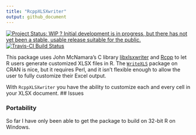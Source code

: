 ```yaml
---
title: "RcppXLSXwriter"
output: github_document
---
```


[![Project Status: WIP ? Initial development is in progress, but there has not yet been a stable, usable release suitable for the public.](http://www.repostatus.org/badges/latest/wip.svg)](http://www.repostatus.org/#wip)
[![Travis-CI Build Status](https://travis-ci.org/carlganz/RcppXLSXwriter.svg?branch=master)](https://travis-ci.org/carlganz/RcppXLSXwriter)

This package uses John McNamara's C library [libxlsxwriter](http://libxlsxwriter.github.io/) and [Rcpp](http://www.rcpp.org/) to let R users generate customized XLSX files in R. The [`WriteXLS`](https://cran.r-project.org/web/packages/WriteXLS/index.html) package on CRAN is nice, but it requires Perl, and it isn't flexible enough to allow the user to fully customize their Excel output. 

With `RcppXLSXwriter` you have the ability to customize each and every cell in your XLSX document. 
## Issues

### Portability 

So far I have only been able to get the package to build on 32-bit R on Windows. 
